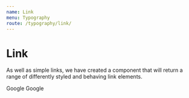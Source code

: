```yaml
---
name: Link
menu: Typography
route: /typography/link/
---
```



# Link

As well as simple links, we have created a component that will return a range of
differently styled and behaving link elements.

<Playground>
  <Link to="http://google.com" target="_blank">Google</Link>
  <Link to="http://google.com" target="_blank" type="button">Google</Link>
</Playground>
